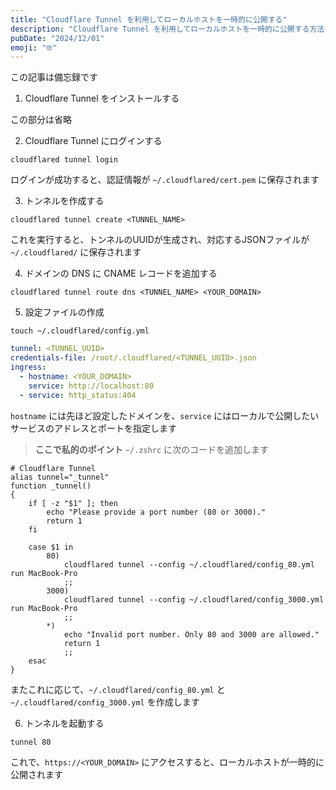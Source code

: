 ```yaml
---
title: "Cloudflare Tunnel を利用してローカルホストを一時的に公開する"
description: "Cloudflare Tunnel を利用してローカルホストを一時的に公開する方法について紹介します"
pubDate: "2024/12/01"
emoji: "🌐"
---
```


この記事は備忘録です

1. Cloudflare Tunnel をインストールする

この部分は省略

2. Cloudflare Tunnel にログインする

```shell
cloudflared tunnel login
```

ログインが成功すると、認証情報が `~/.cloudflared/cert.pem` に保存されます

3. トンネルを作成する

```shell
cloudflared tunnel create <TUNNEL_NAME>
```

これを実行すると、トンネルのUUIDが生成され、対応するJSONファイルが `~/.cloudflared/` に保存されます

4. ドメインの DNS に CNAME レコードを追加する

```shell
cloudflared tunnel route dns <TUNNEL_NAME> <YOUR_DOMAIN>
```

5. 設定ファイルの作成

```shell
touch ~/.cloudflared/config.yml
```

```yaml
tunnel: <TUNNEL_UUID>
credentials-file: /root/.cloudflared/<TUNNEL_UUID>.json
ingress:
  - hostname: <YOUR_DOMAIN>
    service: http://localhost:80
  - service: http_status:404
```

`hostname` には先ほど設定したドメインを、`service` にはローカルで公開したいサービスのアドレスとポートを指定します

> **ここで私的のポイント** `~/.zshrc` に次のコードを追加します

```shell
# Cloudflare Tunnel
alias tunnel="_tunnel"
function _tunnel()
{
    if [ -z "$1" ]; then
        echo "Please provide a port number (80 or 3000)."
        return 1
    fi

    case $1 in
        80)
            cloudflared tunnel --config ~/.cloudflared/config_80.yml run MacBook-Pro
            ;;
        3000)
            cloudflared tunnel --config ~/.cloudflared/config_3000.yml run MacBook-Pro
            ;;
        *)
            echo "Invalid port number. Only 80 and 3000 are allowed."
            return 1
            ;;
    esac
}
```

またこれに応じて、`~/.cloudflared/config_80.yml` と `~/.cloudflared/config_3000.yml` を作成します

6. トンネルを起動する

```shell
tunnel 80
```

これで、`https://<YOUR_DOMAIN>` にアクセスすると、ローカルホストが一時的に公開されます
